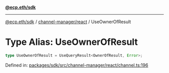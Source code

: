 [**@ecp.eth/sdk**](../../../index.mdx)

***

[@ecp.eth/sdk](/sdk-reference/index.mdx) / [channel-manager/react](/sdk-reference/channel-manager/react/index.mdx) / UseOwnerOfResult

# Type Alias: UseOwnerOfResult

```ts
type UseOwnerOfResult = UseQueryResult<OwnerOfResult, Error>;
```

Defined in: [packages/sdk/src/channel-manager/react/channel.ts:196](https://github.com/ecp-eth/comments-monorepo/blob/main/packages/sdk/src/channel-manager/react/channel.ts#L196)
